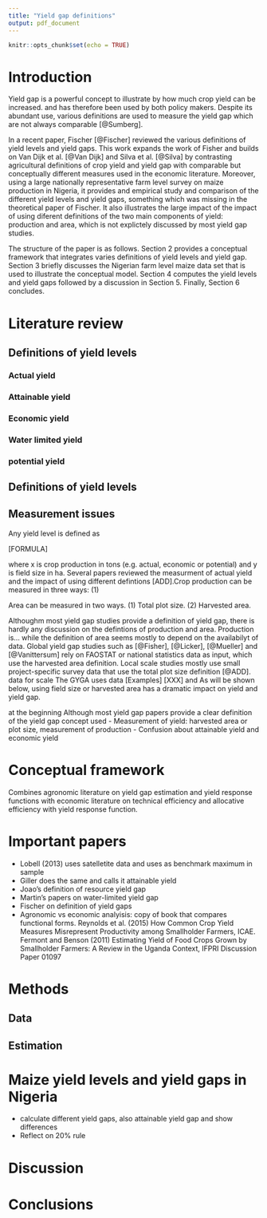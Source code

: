 ```yaml
---
title: "Yield gap definitions"
output: pdf_document
---
```


```r
knitr::opts_chunk$set(echo = TRUE)
```

# Introduction
Yield gap is a powerful concept to illustrate by how much crop yield can be increased.  and has therefore been used by both policy makers.  Despite its abundant use, various definitions are used to measure the yield gap which are not always comparable [@Sumberg]. 

In a recent paper, Fischer [@Fischer] reviewed the various definitions of yield levels and yield gaps. This work expands the work of Fisher and builds on Van Dijk et al. [@Van Dijk] and Silva et al. [@Silva] by contrasting agricultural definitions of crop yield and yield gap with comparable but conceptually different measures used in the economic literature. Moreover, using a large nationally representative farm level survey on maize production in Nigeria, it provides and empirical study and comparison of the different yield levels and yield gaps, something which was missing in the theoretical paper of Fischer. It also illustrates the large impact of the impact of using diferent definitions of the two main components of yield: production and area, which is not explictely discussed by most yield gap studies.  

The structure of the paper is as follows. Section 2 provides a conceptual framework that integrates varies definitions of yield levels and yield gap. Section 3 briefly discusses the Nigerian farm level maize data set that is used to illustrate the conceptual model. Section 4 computes the yield levels and yield gaps followed by a discussion in Section 5. Finally, Section 6 concludes. 

# Literature review
## Definitions of yield levels
### Actual yield
### Attainable yield
### Economic yield
### Water limited yield
### potential yield

## Definitions of yield levels

## Measurement issues

Any yield level is defined as 

[FORMULA]

where x is crop production in tons (e.g. actual, economic or potential) and y is field size in ha. Several papers reviewed the measurment of actual yield and the impact of using different defintions [ADD].Crop production can be measured in three ways: (1)

Area can be measured in two ways. (1) Total plot size. (2) Harvested area. 

Althoughm most yield gap studies provide a definition of yield gap, there is hardly any discussion on the defintions of production and area. Production is... while the definition of area seems mostly to depend on the availabilyt of data. Global yield gap studies such as [@Fisher], [@Licker], [@Mueller] and [@Vanittersum] rely on FAOSTAT or national statistics data as input, which use the harvested area definition. Local scale studies mostly use small project-specific survey data that use the total plot size definition [@ADD]. data for  scale The GYGA uses data [Examples] [XXX] and As will be shown below, using field size or harvested area has a dramatic impact on yield and yield gap. 




at the beginning Although most yield gap papers provide a clear definition of the yield gap concept used 
- Measurement of yield: harvested area or plot size, measurement of production
- Confusion about attainable yield and economic yield 


# Conceptual framework
Combines agronomic literature on yield gap estimation and yield response functions with economic literature on technical efficiency and allocative efficiency with yield response function.


# Important papers
- Lobell (2013) uses satelletite data and uses as benchmark maximum in sample
- Giller does the same and calls it attainable yield
- Joao's definition of resource yield gap
- Martin's papers on water-limited yield gap
- Fischer on definition of yield gaps
- Agronomic vs economic analyisis: copy of book that compares functional forms.
Reynolds et al. (2015) How Common Crop Yield Measures Misrepresent Productivity among Smallholder Farmers, ICAE.
Fermont and Benson (2011) Estimating Yield of Food Crops Grown by Smallholder Farmers: A Review in the Uganda Context, IFPRI Discussion Paper 01097

# Methods
## Data


## Estimation



# Maize yield levels and yield gaps in Nigeria
- calculate different yield gaps, also attainable yield gap and show differences
- Reflect on 20% rule

# Discussion


# Conclusions